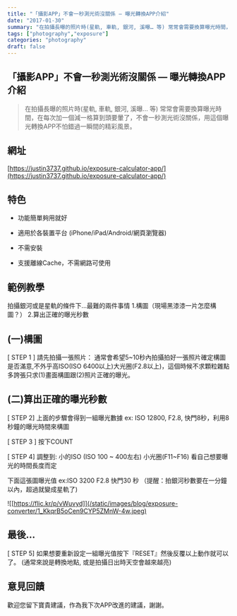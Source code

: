 ```yaml
---
title: "「攝影APP」不會一秒測光術沒關係 — 曝光轉換APP介紹"
date: "2017-01-30"
summary: "在拍攝長曝的照片時(星軌, 車軌, 銀河, 溪曝… 等) 常常會需要換算曝光時間，在每次加一個減一格算到頭要暈了，不會一秒測光術沒關係，用這個曝光轉換APP不怕錯過一瞬間的精彩風景。"
tags: ["photography","exposure"]
categories: "photography"
draft: false
---
```


## 「攝影APP」不會一秒測光術沒關係 — 曝光轉換APP介紹

> 在拍攝長曝的照片時(星軌, 車軌, 銀河, 溪曝… 等) 常常會需要換算曝光時間，在每次加一個減一格算到頭要暈了，不會一秒測光術沒關係，用這個曝光轉換APP不怕錯過一瞬間的精彩風景。

## 網址

[https://justin3737.github.io/exposure-calculator-app/](https://justin3737.github.io/exposure-calculator-app/)

## 特色

* 功能簡單夠用就好

* 適用於各裝置平台 (iPhone/iPad/Android/網頁瀏覽器)

* 不需安裝

* 支援離線Cache，不需網路可使用

## 範例教學

拍攝銀河或是星軌的條件下…最難的兩件事情
1.構圖（現場黑漆漆一片怎麼構圖？）
2.算出正確的曝光秒數

## (一)構圖

[ STEP 1 ]
請先拍攝一張照片：
通常會希望5~10秒內拍攝拍好一張照片確定構圖是否滿意,不外乎高ISO(ISO 6400以上)大光圈(F2.8以上)，這個時候不求顆粒雜點多誇張只求(1)畫面構圖跟(2)照片正確的曝光。

## (二)算出正確的曝光秒數

[ STEP 2]
上面的步驟會得到一組曝光數據
ex: ISO 12800, F2.8, 快門8秒，利用8秒鐘的曝光時間來構圖

[ STEP 3 ]
按下COUNT

[ STEP 4]
調整到:
小的ISO (ISO 100 ~ 400左右)
小光圈(F11~F16)
看自己想要曝光的時間長度而定

下面這張圖曝光值 ex:ISO 3200 F2.8 快門30 秒
（提醒：拍銀河秒數要在一分鐘以內，超過就變成星軌了)

![[https://flic.kr/p/vWuvyd]](/static/images/blog/exposure-converter/1_KkqrB5oCen9CYP5ZMnW-4w.jpeg)

## 最後…

[ STEP 5]
如果想要重新設定一組曝光值按下『RESET』然後反覆以上動作就可以了。
(通常來說是轉換地點, 或是拍攝日出時天空會越來越亮)

## 意見回饋

歡迎您留下寶貴建議，作為我下次APP改進的建議，謝謝。
